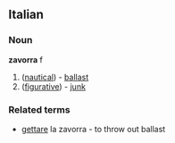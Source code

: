 ==Italian==
===Noun===
'''zavorra''' f
# ([[nautical]]) - [[ballast]]
# ([[figurative]]) - [[junk]]
===Related terms===
* [[gettare]] la zavorra - to throw out ballast